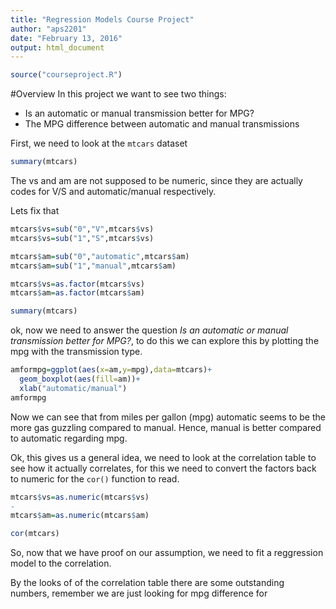 ```yaml
---
title: "Regression Models Course Project"
author: "aps2201"
date: "February 13, 2016"
output: html_document
---
```


```r
source("courseproject.R")
```

#Overview
In this project we want to see two things:

* Is an automatic or manual transmission better for MPG?
* The MPG difference between automatic and manual transmissions

First, we need to look at the `mtcars` dataset

```r
summary(mtcars)
```

The vs and am are not supposed to be numeric, since they are actually codes for V/S and automatic/manual respectively.

Lets fix that

```r
mtcars$vs=sub("0","V",mtcars$vs)
mtcars$vs=sub("1","S",mtcars$vs)

mtcars$am=sub("0","automatic",mtcars$am)
mtcars$am=sub("1","manual",mtcars$am)

mtcars$vs=as.factor(mtcars$vs)
mtcars$am=as.factor(mtcars$am)
```

```r
summary(mtcars)
```

ok, now we need to answer the question *Is an automatic or manual transmission better for MPG?*, to do this we can explore this by plotting the mpg with the transmission type.

```r
amformpg=ggplot(aes(x=am,y=mpg),data=mtcars)+
  geom_boxplot(aes(fill=am))+
  xlab("automatic/manual")
amformpg
```

Now we can see that from miles per gallon (mpg) automatic seems to be the more gas guzzling compared to manual. Hence, manual is better compared to automatic regarding mpg.

Ok, this gives us a general idea, we need to look at the correlation table to see how it actually correlates, for this we need to convert the factors back to numeric for the `cor()` function to read.

```r

mtcars$vs=as.numeric(mtcars$vs)
-
mtcars$am=as.numeric(mtcars$am)

cor(mtcars)
```
So, now that we have proof on our assumption, we need to fit a reggression model to the correlation.

By the looks of of the correlation table there are some outstanding numbers, remember we are just looking for mpg difference for



